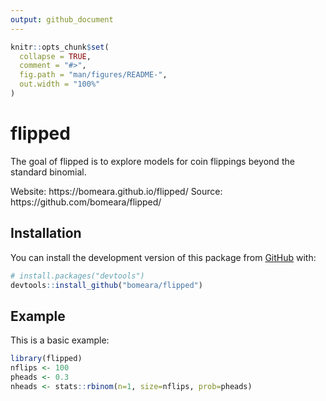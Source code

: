 ```yaml
---
output: github_document
---
```


<!-- README.md is generated from README.Rmd. Please edit that file -->

```r
knitr::opts_chunk$set(
  collapse = TRUE,
  comment = "#>",
  fig.path = "man/figures/README-",
  out.width = "100%"
)
```

# flipped


The goal of flipped is to explore models for coin flippings beyond the standard binomial. 

Website: https://bomeara.github.io/flipped/
Source: https://github.com/bomeara/flipped/

## Installation

You can install the development version of this package from [GitHub](https://github.com/) with:

``` r
# install.packages("devtools")
devtools::install_github("bomeara/flipped")
```
## Example

This is a basic example:

```r
library(flipped)
nflips <- 100
pheads <- 0.3
nheads <- stats::rbinom(n=1, size=nflips, prob=pheads)
```
